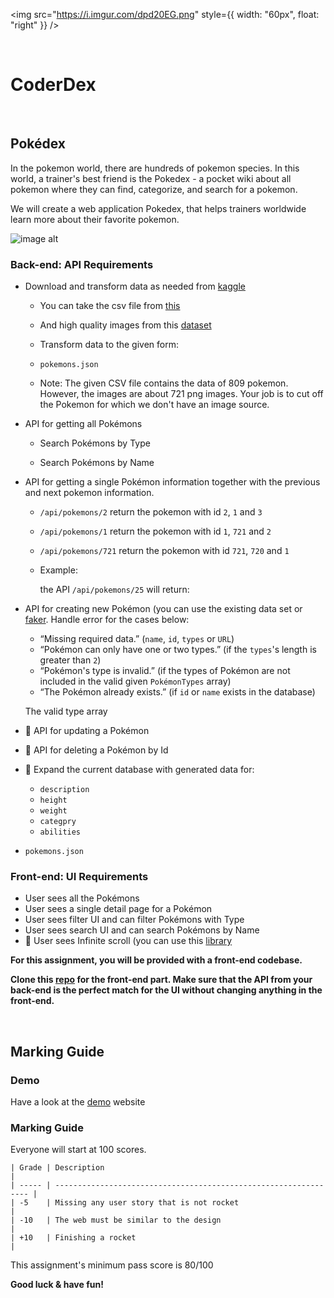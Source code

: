 <img
  src="https://i.imgur.com/dpd20EG.png"
  style={{ width: "60px", float: "right" }}
/>

<br />

# CoderDex

<br />

## Pokédex

In the pokemon world, there are hundreds of pokemon species. In this world, a trainer's best friend is the Pokedex - a pocket wiki about all pokemon where they can find, categorize, and search for a pokemon.

We will create a web application Pokedex, that helps trainers worldwide learn more about their favorite pokemon.

![image alt](https://cdn.helpex.vn/upload/2020/09/13/05-00-00-000-a6d21e95-eed2-457c-b048-f74476ccbe29.jpg)

### Back-end: API Requirements

-   Download and transform data as needed from <a href="https://www.kaggle.com/datasets" target="_blank">kaggle</a>
    
    -   You can take the csv file from <a href="https://www.kaggle.com/datasets/vishalsubbiah/pokemon-images-and-types" target="_blank">this</a>
        
    -   And high quality images from this <a href="https://www.kaggle.com/datasets/kvpratama/pokemon-images-dataset" target="_blank">dataset</a>
        
    -   Transform data to the given form:
        
    -   `pokemons.json`
    
    -   Note: The given CSV file contains the data of 809 pokemon. However, the images are about 721 png images. Your job is to cut off the Pokemon for which we don't have an image source.
-   API for getting all Pokémons
    
    -   Search Pokémons by Type

    -   Search Pokémons by Name

-   API for getting a single Pokémon information together with the previous and next pokemon information.
    
    -   `/api/pokemons/2` return the pokemon with id `2`, `1` and `3`
        
    -   `/api/pokemons/1` return the pokemon with id `1`, `721` and `2`
        
    -   `/api/pokemons/721` return the pokemon with id `721`, `720` and `1`
        
    -   Example:
        
        the API `/api/pokemons/25` will return:
-   API for creating new Pokémon (you can use the existing data set or <a href="https://fakerjs.dev/)" target="_blank">faker</a>. Handle error for the cases below:
    
    -   “Missing required data.” (`name`, `id`, `types` or `URL`)
    -   “Pokémon can only have one or two types.” (if the `types`'s length is greater than `2`)
    -   “Pokémon's type is invalid.” (if the types of Pokémon are not included in the valid given `PokémonTypes` array)
    -   “The Pokémon already exists.” (if `id` or `name` exists in the database)
    
    The valid type array
-   🚀 API for updating a Pokémon
    
-   🚀 API for deleting a Pokémon by Id
    
-   🚀 Expand the current database with generated data for:  
    - `description`  
    - `height`  
    - `weight`  
    - `categpry`  
    - `abilities`
    
-   `pokemons.json`

### Front-end: UI Requirements

-   User sees all the Pokémons
-   User sees a single detail page for a Pokémon
-   User sees filter UI and can filter Pokémons with Type
-   User sees search UI and can search Pokémons by Name
-   🚀 User sees Infinite scroll (you can use this <a href="https://www.npmjs.com/package/react-infinite-scroll-component) for the feature" target="_blank">library</a>

**For this assignment, you will be provided with a front-end codebase.**

**Clone this <a href="https://github.com/coderschool/coderdex-fe.git" target="_blank">repo</a> for the front-end part. Make sure that the API from your back-end is the perfect match for the UI without changing anything in the front-end.**

<br />

## Marking Guide

### Demo

Have a look at the <a href="https://coderdex.netlify.app/" target="_blank">demo</a> website

### Marking Guide

Everyone will start at 100 scores.

```
| Grade | Description                                                      |
| ----- | ---------------------------------------------------------------- |
| -5    | Missing any user story that is not rocket                        |
| -10   | The web must be similar to the design                            |
| +10   | Finishing a rocket                                               |
```

This assignment's minimum pass score is 80/100

**Good luck & have fun!**


<br />
<br />
<br />
